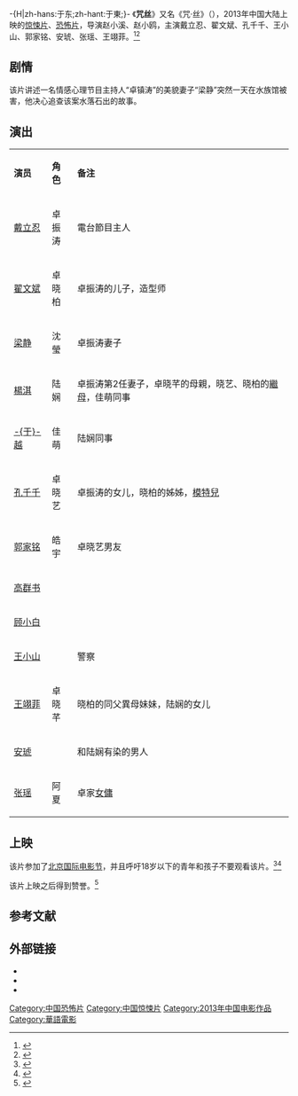 -{H|zh-hans:于东;zh-hant:于東;}-
{{电影信息框
| 片名     = 咒丝
| 电影原名 = ''{{lang|en|The Deadly Strands}}''
| 图像     = The Deadly Strands poster.jpg
| 图像说明 = 海报
| 导演     = 赵小溪<br>赵小鸥
| 监制     = 刘雷、韩晓黎、何汉
| 制片     = 赵海城、蒋微薇
| 编剧     = 张艺襦、翟文斌、徐闻
| 原著     = 
| 主演     = 戴立忍、翟文斌、孔千千、王小山<br>郭家铭、安琥、张瑶、王翊菲
| 配乐     = 菊地圭介
| 摄影     = 徐伟
| 剪辑     = 于东
| 制片商   = 北京全唐盛世文化发展有限公司<br>容丞和悦影视文化传媒有限公司
| 发行商   = 
| 上映日期 = {{Film date|2013|7|5|中国大陆}}
| 片长     = 90分钟
| 产地     = {{CHNML}}
| 语言     = 普通话
| 预算     = 
| 票房     = 
| 前集     = 
| 续集     = 
}}
《'''咒丝'''》又名《咒·丝》（{{lang-en|''The Deadly Strands''}}），2013年中国大陆上映的[[惊悚片|惊悚片]]、[[恐怖片|恐怖片]]，导演赵小溪、赵小鸥，主演戴立忍、翟文斌、孔千千、王小山、郭家铭、安琥、张瑶、王翊菲。<ref>{{cite web |url=http://ent.163.com/13/0608/08/90R7QT82000300B1.html |title=《咒丝》曝家庭版海报 7月5日暑期档全国公映 |date=2013-06-08 |work=网易 |accessdate=2014-04-07 |archive-date=2019-05-14 |archive-url=https://web.archive.org/web/20190514212330/http://ent.163.com/13/0608/08/90R7QT82000300B1.html |dead-url=no }}</ref><ref>{{cite web |url=http://news.hexun.com/2013-07-11/156036972.html |title=《咒丝》正映 |date=2013-07-11 |work=和讯 |accessdate=2014-04-07 |archive-date=2019-05-14 |archive-url=https://web.archive.org/web/20190514164321/http://news.hexun.com/2013-07-11/156036972.html |dead-url=no }}</ref>

==剧情==
该片讲述一名情感心理节目主持人“卓镇涛”的美貌妻子“梁静”突然一天在水族馆被害，他决心追查该案水落石出的故事。

== 演出 ==
{|class="wikitable" width="60%"
|- style="background:cornflowerblue; color:white" align=center
|style="width:5%"|'''演员'''||style="width:5%"|'''角色'''||style="width:50%"|'''备注'''
|-
| [[戴立忍|戴立忍]] || 卓振涛 || 電台節目主人
|-
| [[翟文斌|翟文斌]] || 卓晓柏 || 卓振涛的儿子，造型师
|- 
| [[梁静_(演员)|梁静]] || 沈瑩 || 卓振涛妻子
|- 
| [[楊淇|楊淇]] || 陆娴 || 卓振涛第2任妻子，卓晓芊的母親，晓艺、晓柏的[[繼母|繼母]]，佳萌同事
|- 
| [[于越_(1984年)|-{于}-越]] || 佳萌 || 陆娴同事
|- 
| [[孔千千|孔千千]] || 卓晓艺 || 卓振涛的女儿，晓柏的姊姊，[[模特兒|模特兒]]
|-
| [[郭家铭|郭家铭]] || 皓宇 || 卓晓艺男友
|-
| [[高群书|高群书]] ||  ||   
|-
| [[顾小白|顾小白]] ||  ||   
|-
| [[王小山|王小山]] ||  ||  警察
|-
| [[王翊菲|王翊菲]] || 卓晓芊 || 晓柏的同父異母妹妹，陆娴的女儿
|-
|[[安琥|安琥]] || || 和陆娴有染的男人
|-
| [[张瑶|张瑶]] || 阿夏 || 卓家[[女傭|女傭]]
|}

==上映==
该片参加了[[北京国际电影节|北京国际电影节]]，并且呼吁18岁以下的青年和孩子不要观看该片。<ref>{{cite web |url=http://news.xinhuanet.com/ent/2013-04/28/c_124643145.htm |title=《咒丝》剧照恐怖升级 梁静凄艳红衣怨气逼人(图) |date=2013-04-28 |work=新华网 |accessdate=2014-04-07 |archive-date=2013-05-03 |archive-url=https://web.archive.org/web/20130503022217/http://news.xinhuanet.com/ent/2013-04/28/c_124643145.htm |dead-url=no }}</ref><ref>{{cite web |url=http://news.hexun.com/2013-07-05/155809379.html |title=《咒丝》太惊悚 不建议小孩观看 |date=2013-07-05 |work=和讯 |accessdate=2014-04-07 |archive-date=2019-05-15 |archive-url=https://web.archive.org/web/20190515040319/http://news.hexun.com/2013-07-05/155809379.html |dead-url=no }}</ref>

该片上映之后得到赞誉。<ref>{{cite web |url=http://news.xinhuanet.com/ent/2013-07/10/c_124983810.htm |title=《咒丝》惊悚品质获赞：国产恐怖片诚意之作 |date=2013-07-10 |work=新华网 |accessdate=2014-04-07 |archive-date=2013-07-17 |archive-url=https://web.archive.org/web/20130717063652/http://news.xinhuanet.com/ent/2013-07/10/c_124983810.htm |dead-url=no }}</ref>

==参考文献==
{{reflist}}

== 外部链接==
*{{douban}}
*{{Mtime|195104}}
*{{IMDB title|tt3911248}}

{{DEFAULTSORT:Zhousi咒丝}}
[[Category:中国恐怖片|Category:中国恐怖片]]
[[Category:中国惊悚片|Category:中国惊悚片]]
[[Category:2013年中国电影作品|Category:2013年中国电影作品]]
[[Category:華語電影|Category:華語電影]]